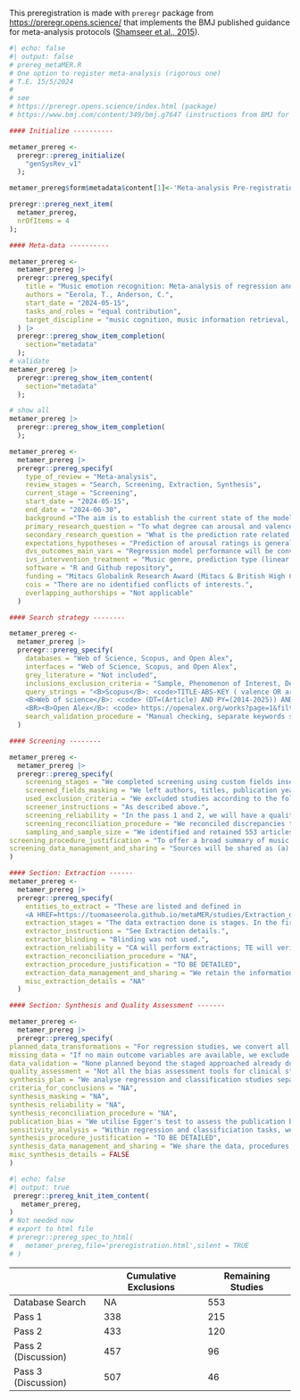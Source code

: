 
This preregistration is made with `preregr` package from [https://preregr.opens.science/](https://preregr.opens.science/) that implements the BMJ published guidance for meta-analysis protocols ([Shamseer et al., 2015](https://doi.org/10.1136/bmj.g7647)).

```r
#| echo: false
#| output: false
# prereg_metaMER.R
# One option to register meta-analysis (rigorous one)
# T.E. 15/5/2024
#
# see
# https://preregr.opens.science/index.html (package)
# https://www.bmj.com/content/349/bmj.g7647 (instructions from BMJ for PRISMA-P

#### Initialize ----------

metamer_prereg <-
  preregr::prereg_initialize(
    "genSysRev_v1"
  );

metamer_prereg$form$metadata$content[1]<-'Meta-analysis Pre-registration: Music Emotion Recognition'

preregr::prereg_next_item(
  metamer_prereg,
  nrOfItems = 4
);

#### Meta-data ----------

metamer_prereg <-
  metamer_prereg |>
  preregr::prereg_specify(
    title = "Music emotion recognition: Meta-analysis of regression and classification success of valence and arousal ratings from audio",
    authors = "Eerola, T., Anderson, C.",
    start_date = "2024-05-15",
    tasks_and_roles = "equal contribution",
    target_discipline = "music cognition, music information retrieval, music psychology"
  ) |>
  preregr::prereg_show_item_completion(
    section="metadata"
  );
# validate
metamer_prereg |>
  preregr::prereg_show_item_content(
    section="metadata"
  );

# show all
metamer_prereg |>
  preregr::prereg_show_item_completion(
  );

metamer_prereg <-
  metamer_prereg |>
  preregr::prereg_specify(
    type_of_review = "Meta-analysis",
    review_stages = "Search, Screening, Extraction, Synthesis",
    current_stage = "Screening",
    start_date = "2024-05-15",
    end_date = "2024-06-30",
    background ="The aim is to establish the current state of the model success in predicting emotions expressed by music from audio. We will focus on the last 10 years of research and especially the research that has predicted valence and arousal ratings from music audio. No such analysis exists and there are interesting challenges in predicting emotional content of music that relates to specificity of the music and the type of emotions and features used that would benefit from a systematic analysis.",
    primary_research_question = "To what degree can arousal and valence ratings of emotions expressed by music be predicted from audio? How are the prediction rates related to genres of music, the type of models used, the type of features, modelling design and cross-validation utilised, and the model complexity and parsimony?",
    secondary_research_question = "What is the prediction rate related to classification of quadrants in the affective circumplex?",
    expectations_hypotheses = "Prediction of arousal ratings is generally high and robust, and in terms of the model outcome metrics (correlation), achieves at least r = 0.77 (R square of 0.60). Prediction of valence ratings from audio is more challenging and more context dependent and will achieve generally a lower prediction rate, r = 0.63 (R square 0.40)",
    dvs_outcomes_main_vars = "Regression model performance will be converted to pearson correlation coefficients and classification model performance will be converted to Matthews correlation coefficient (MCC) when possible.",
    ivs_intervention_treatment = "Music genre, prediction type (linear or classification), feature type (based on prior work by Panda et al., 2020), model complexity (high, medium, low), model validation (exist or not)",
    software = "R and Github repository",
    funding = "Mitacs Globalink Research Award (Mitacs & British High Commission - Ottawa, Canada)",
    cois = "There are no identified conflicts of interests.",
    overlapping_authorships = "Not applicable"
  )

#### Search strategy --------

metamer_prereg <-
  metamer_prereg |>
  preregr::prereg_specify(
    databases = "Web of Science, Scopus, and Open Alex",
    interfaces = "Web of Science, Scopus, and Open Alex",
    grey_literature = "Not included",
    inclusions_exclusion_criteria = "Sample, Phenomenon of Interest, Design, Evaluation, Research type",
    query_strings = "<B>Scopus</B>: <code>TITLE-ABS-KEY ( valence OR arousal OR classi OR categor OR algorithm AND music <BR> AND emotion AND recognition ) AND PUBYEAR > 2013 AND PUBYEAR < 2025 AND <BR> ( LIMIT-TO ( DOCTYPE , \"ar\" ) ) </code><BR>
    <B>Web of science</B>: <code> (DT=(Article) AND PY=(2014-2025)) AND ALL=(music <BR>emotion recognition valence arousal) </code>
    <BR><B>Open Alex</B>: <code> https://openalex.org/works?page=1&filter=default.search%3A<BR>music%20emotion%20recognition%20valence%20arousal, <BR>type%3Atypes%2Farticle,publication_year%3A2014-2024,<BR> keywords.id%3Akeywords%2Femotion-recognition,<BR> keywords.id%3Akeywords%2Faffective-computing, language%3Alanguages%2Fen,<BR> open_access.any_repository_has_fulltext%3Atrue </code>",
    search_validation_procedure = "Manual checking, separate keywords searches"
  )

#### Screening --------

metamer_prereg <-
  metamer_prereg |>
  preregr::prereg_specify(
    screening_stages = "We completed screening using custom fields inserted to the bibtex file and managed with citation managers (jabref and bibdesk). To filter relevant studies, we followed a three-stage screening procedure. <BR> <B>In stage 1</B>, we screened the 553 studies’ titles for relevance, removing irrelevant studies and recording exclusion criteria (see Used exclusion criteria). CA assigned 63 studies to the High Priority based on titles’ relevance, assigned 338 studies to Low Priority based on irrelevant titles, 152 studies to Medium Priority for additional screening. <BR><B>In stage 2</B>, CA assessed the 152 Medium Priority studies for relevance by screening abstracts. 105 studies’ status changed to Low Priority, whereas 30 studies’ status changed to High Priority. 27 studies remained in the Medium priority category. TE and CA evaluated the remaining 27 studies’, moving X to the High Priority Category and Y to the Medium Priority Category. For studies moved to Low Priority, brief BiBTex comments summarized the rationale for exclusion. <BR><B>In stage 3</B>, TE and CA independently screened Priority 1 studies for relevance, including an <I>include</I>, <I>exclude</I>, or <I>unsure</I> decision in a user-comment BiBTeX field.",
    screened_fields_masking = "We left authors, titles, publication years, and journal names unmasked.",
    used_exclusion_criteria = "We excluded studies according to the following exclusion criteria: soundscapes/vocalisations, non-music audio, video clips, physiological markers, dance, video/movie, physiological/EEG/ECG/MEG/GSR/brain imaging/heart rate/neuroscience/brain studies, sensor data, multimodal, autism, ageing, review/systematic review/overview/survey, face emotion recognition, mental health, music therapy, schizophrenia, memory/emotion factors as IVs, recommender systems, or systems that identify the location of emotional excerpts.",
    screener_instructions = "As described above.",
    screening_reliability = "In the pass 1 and 2, we will have a quality control check after the pass to discuss the identified categories. In the third pass, we double-coded decisions, resolving discrepancies through discussion.",
    screening_reconciliation_procedure = "We reconciled discrepancies through discussion, resolving “unsure” votes first, followed by discrepancies in include/exclude decisions between authors Results of this updating procedure are available in the <A HREF=https://tuomaseerola.github.io/metaMER/studies/pass3_comparison.html>Pass 3 comparison document</A>.",
    sampling_and_sample_size = "We identified and retained 553 articles from Scopus, Web of Science, and Open Alex based on the search strategy outlined above. See table at the end that details the cumulative exclusions.",
screening_procedure_justification = "To offer a broad summary of music emotion recognition tasks, we attempted to include all studies involving prediction with acoustic features. We performed screening unblinded and determined inclusion/exclusion criteria based on studies’ relevance to the task explored.",
screening_data_management_and_sharing = "Sources will be shared as (a) BibTeX library(ies) including reviewer notes."
)

#### Section: Extraction ------
metamer_prereg <-
  metamer_prereg |>
  preregr::prereg_specify(
    entities_to_extract = "These are listed and defined in 
    <A HREF=https://tuomaseerola.github.io/metaMER/studies/Extraction_details.html>Extraction details</A>.",
    extraction_stages = "The data extraction done is stages. In the first stage, an extraction pass of the collection is done by ca using our initial entities to extract document. The challenges are discussed and the entities are revised.",
    extractor_instructions = "See Extraction details.",
    extractor_blinding = "Blinding was not used.",
    extraction_reliability = "CA will perform extractions; TE will verify extractions for quality assurance.",
    extraction_reconciliation_procedure = "NA",
    extraction_procedure_justification = "TO BE DETAILED",
    extraction_data_management_and_sharing = "We retain the information of the studies in shared bibtex files, extraction data will be stored in ascii data files (.R), and the analysis and manuscript will be available in quarto/markdown files, and all these are managed, structured, shared and documented in Github repository according to FAIR principles.",
    misc_extraction_details = "NA"
  )

#### Section: Synthesis and Quality Assessment -------

metamer_prereg <-
  metamer_prereg |>
  preregr::prereg_specify(
planned_data_transformations = "For regression studies, we convert all metrics to Pearson correlation coefficients. For classification studies, we convert the outcomes of classification to Matthews Correlation Coefficient (MCC) from the  precision, accuracy, specificity, F1 scores. Alternatively, we use Cohen’s kappa for multiple classes.",
missing_data = "If no main outcome variables are available, we exclude the study.",
data_validation = "None planned beyond the staged approached already documented in extraction process.",
quality_assessment = "Not all the bias assessment tools for clinical studies are relevant for our purposes, we adapt the overall approached advocated in https://doi.org/10.1136/bmj.d5928 especially concerning #4. making our own risk of bias judgements transparent.",
synthesis_plan = "We analyse regression and classification studies separately, and depending on the quantity of the studies forming suitable sub-groupings, we may further synthesise the results across groupings that are formed along feature sets or music genres",
criteria_for_conclusions = "NA",
synthesis_masking = "NA",
synthesis_reliability = "NA",
synthesis_reconciliation_procedure = "NA",
publication_bias = "We utilise Egger's test to assess the publication bias and potentially correct the effect size bias by selecting 10% most precise effect sizes as recommended by Van Aert, Wicherts, & Van Assen (2019).",
sensitivity_analysis = "Within regression and classificiation tasks, we will carry out sensitivity analysis using sub-groups of studied based on type of models, and the type of journal the studies were published in.",
synthesis_procedure_justification = "TO BE DETAILED",
synthesis_data_management_and_sharing = "We share the data, procedures, definitions, the analysis scripts with the outcomes as R code in Quarto notes at Github.",
misc_synthesis_details = FALSE
)


```





```r
#| echo: false
#| output: true
 preregr::prereg_knit_item_content(
   metamer_prereg,
)
# Not needed now
# export to html file
# preregr::prereg_spec_to_html(
#   metamer_prereg,file='preregistration.html',silent = TRUE
# )
```

  
|                     | Cumulative Exclusions | Remaining Studies |
| ------------------- | --------------------- | ----------------- |
| Database Search     | NA                    | 553               |
| Pass 1              | 338                   | 215               |
| Pass 2              | 433                   | 120               |
| Pass 2 (Discussion) | 457                   | 96                |
| Pass 3 (Discussion) | 507                   | 46                |
